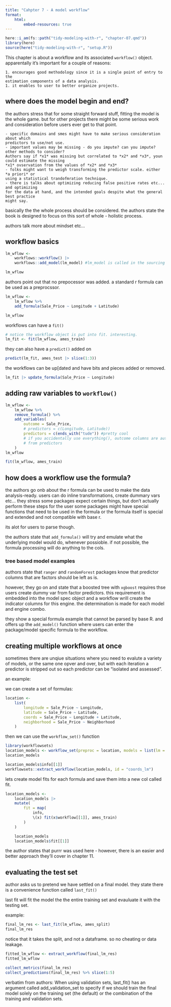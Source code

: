 ```yaml
---
title: "Cahpter 7 - A model workflow"
format: 
    html:
        embed-resources: true
---
```


```r
here::i_am(fs::path("tidy-modeling-with-r", "chapter-07.qmd"))
library(here)
source(here("tidy-modeling-with-r", "setup.R"))
```

This chapter is about a workflow and its associated `workflow()` object.
apparentally it's important for a couple of reasons:
    
    1. encourages good methodology since it is a single point of entry to the 
    estimation components of a data analysis.
    1. it enables to user to better organize projects.

## where does the model begin and end?

the authors stress that for some straight forward stuff, fitting the model is the whole game.
but for other projects there might be some serious work and consideration before users
ever get to that point.

    - specific domains and smes might have to make serious consideration about which 
    predictors to use/not use.
    - important values may be missing - do you impute? can you impute? other methods to consider?
    Authors say if *x1* was missing but correlated to *x2* and *x3*, youn could estimate the missing
    *x1* ovservation from the values of *x2* and *x3*
    - folks might want to weigh transforming the predictor scale. either *a priori* or
    using a statistical trandofmration technique.
    - there is talks about optimizing reducing false positive rates etc... and optimizing
    for the data at hand, and the intended goals despite what the general best practice
    might say.

basically the the whole process should be considered. the authors state the book is designed to
focus on this sort of whole - holistic process.


authors talk more about mindset etc...

## workflow basics

```r
lm_wflow <- 
    workflows::workflow() |> 
    workflows::add_model(lm_model) #lm_model is called in the sourcing of setup.R

lm_wflow
```

authors point out that no prepocessor was added.
a standard r formula can be used as a preprocssor.


```r
lm_wflow <- 
    lm_wflow %>% 
    add_formula(Sale_Price ~ Longitude + Latitude)

lm_wflow
```

workflows can have a `fit()`

```r

# notice the workflow object is put into fit. interesting.
lm_fit <- fit(lm_wflow, ames_train)
```


they can also have a `predict()` added on

```r
predict(lm_fit, ames_test |> slice(1:3))
```

the workflows can be up[dated and have bits and pieces added or removed.

```r
lm_fit |> update_formula(Sale_Price ~ Longitude)
```


## adding raw variables to `workflow()`


```r
lm_wflow <- 
    lm_wflow %>% 
    remove_formula() %>% 
    add_variables(
        outcome = Sale_Price, 
        # predictors = c(Longitude, Latitude))
        predictors = c(ends_with("tude")) #pretty cool
        # if you accidentally use everything(), outcome columns are automatically dropped 
        # from predictors
    )
lm_wflow
```



```r
fit(lm_wflow, ames_train)
```

## how does a workflow use the formula?

the authors go onb about the r formula can be used to make the data analysis-ready.
users can do inline transformations, create dummary vars etc...
they stress some packages expect certain things, but don't actually perform these steps for the user
some packages might have special functions that need to be used in the formula
or the formula itself is special and extended and not compatible with base r.

its alot for users to parse though.

the authors state that `add_formula()` will try and emulate what the underlying model would do, whenever possioble.
if not possible, the formula processing will do anything to the cols.

### tree based model examples

authors state that `ranger` and `randomForest` packages know that predictor columns that are factors should
be left as is.

however, they go on and state that a boosted tree with `xgboost` requires thse users create
dummy var from factor predictors.
this requirement is embedded into the model spec object and a workflow wrill create the indicator columns
for this engine. the determination is made for each model and engine combo.

they show a special formula example that cannot be parsed by base R. and offers up the `add_model()`
function where users can enter the package/model specific formula to the workflow.


## creating multiple workflows at once

sometimes there are unqiue situations where you need to evalute a variety of models, or
the same one opver and over, but with each iteration a predictor is stripped out so
each predictor can be "isolated and assessed".

an example:

we can create a set of formulas:

```r
location <- 
    list(
        longitude = Sale_Price ~ Longitude,
        latitude = Sale_Price ~ Latitude,
        coords = Sale_Price ~ Longitude + Latitude,
        neighborhood = Sale_Price ~ Neighborhood
    )
```

then we can use the `workflow_set()` function

```r
library(workflowsets)
location_models <- workflow_set(preproc = location, models = list(lm = lm_model))
location_models
```


```r
location_models$info[[1]]
workflowsets::extract_workflow(location_models, id = "coords_lm")
```


lets create model fits for each formula and save them into a new col
called fit.


```r
location_models <- 
    location_models |> 
    mutate(
        fit = map(
            info,
            \(x) fit(x$workflow[[1]], ames_train)
        )
    )

    location_models
    location_models$fit[[1]]
```

the author states that purrr was used here - however, there is an easier and better approach they'll cover in chapter 11.


## evaluating the test set

author asks us to pretend we have settled on a final model. they
state there is a convenience function called `last_fit()`

last fit will fit the model the the entire training set and evauluate it with the testing set.

example:

```r
final_lm_res <- last_fit(lm_wflow, ames_split)
final_lm_res
```

notice that it takes the split, and not a dataframe. so no cheating or data leakage.

```r
fitted_lm_wflow <- extract_workflow(final_lm_res)
fitted_lm_wflow
```



```r
collect_metrics(final_lm_res)
collect_predictions(final_lm_res) %>% slice(1:5)
```

verbatim from authors:
When using validation sets, last_fit() has an argument called add_validation_set to specify if we should train the final model solely on the training set (the default) or the combination of the training and validation sets.